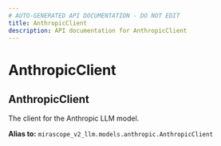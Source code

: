 ```yaml
---
# AUTO-GENERATED API DOCUMENTATION - DO NOT EDIT
title: AnthropicClient
description: API documentation for AnthropicClient
---
```


# AnthropicClient

## <ApiType type="Alias" path="models/AnthropicClient" symbolName="AnthropicClient" /> AnthropicClient

The client for the Anthropic LLM model.


**Alias to:** `mirascope_v2_llm.models.anthropic.AnthropicClient`
